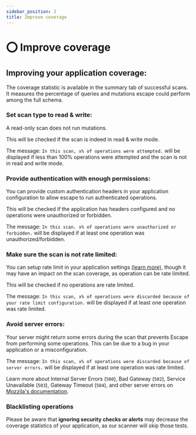 ```yaml
---
sidebar_position: 2
title: Improve coverage
---
```


# ⭕️ Improve coverage

## Improving your application coverage:

The coverage statistic is available in the summary tab of successful scans. It measures the percentage of queries and mutations escape could perform among the full schema.

### Set scan type to read & write:

A read-only scan does not run mutations.

This will be checked if the scan is indeed in read & write mode.

The message: `In this scan, x% of operations were attempted.` will be displayed if less than 100% operations were attempted and the scan is not in read and write mode.

### Provide authentication with enough permissions:

You can provide custom authentication headers in your application configuration to allow escape to run authenticated operations.

This will be checked if the application has headers configured and no operations were unauthorized or forbidden.

The message: `In this scan. x% of operations were unauthorized or forbidden.` will be displayed if at least one operation was unauthorized/forbidden.

### Make sure the scan is not rate limited:

You can setup rate limit in your application settings [(learn more)](https://escape.tech/docs/advanced-usage/parameters#client), though it may have an impact on the scan coverage, as operation can be rate limited.

This will be checked if no operations are rate limited.

The message: `In this scan, x% of operations were discarded because of your rate limit configuration.` will be displayed if at least one operation was rate limited.

### Avoid server errors:

Your server might return some errors during the scan that prevents Escape from performing some operations. This can be due to a bug in your application or a misconfiguration.

The message: `In this scan, x% of operations were discarded because of server errors.` will be displayed if at least one operation was rate limited.

Learn more about Internal Server Errors (`500`), Bad Gateway (`502`), Service Unavailable (`503`), Gateway Timeout (`504`), and other server errors on [Mozzila's documentation](https://developer.mozilla.org/en-US/docs/Web/HTTP/Status).

### Blacklisting operations

Please be aware that **ignoring security checks or alerts** may decrease the coverage statistics of your application, as our scanner will skip those tests.
